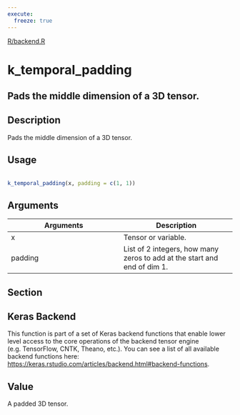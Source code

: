 ```yaml
---
execute:
  freeze: true
---
```


[R/backend.R](https://github.com/rstudio/keras//blob/main/R/backend.R#L2920) 

# k_temporal_padding

## Pads the middle dimension of a 3D tensor.

## Description
 Pads the middle dimension of a 3D tensor. 


## Usage
```r
 
k_temporal_padding(x, padding = c(1, 1)) 
```

## Arguments
|Arguments|Description|
|---|---|
| x | Tensor or variable. |
| padding | List of 2 integers, how many zeros to add at the start and end of dim 1. |


## Section

## Keras Backend

   This function is part of a set of Keras backend functions that enable lower level access to the core operations of the backend tensor engine (e.g. TensorFlow, CNTK, Theano, etc.).  You can see a list of all available backend functions here: [https://keras.rstudio.com/articles/backend.html#backend-functions](https://keras.rstudio.com/articles/backend.html#backend-functions). 

## Value
 A padded 3D tensor. 




